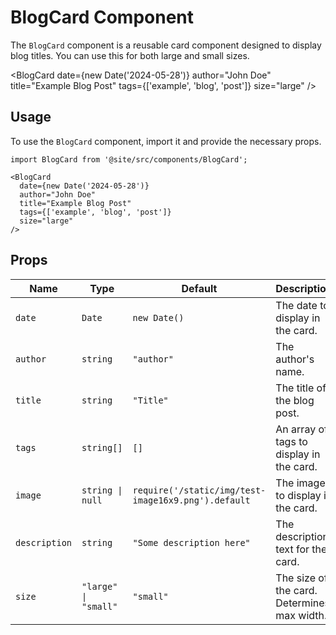 
# BlogCard Component

The `BlogCard` component is a reusable card component designed to display blog titles. You can use this for both large and small sizes.

<BlogCard
  date={new Date('2024-05-28')}
  author="John Doe"
  title="Example Blog Post"
  tags={['example', 'blog', 'post']}
  size="large"
/>

## Usage

To use the `BlogCard` component, import it and provide the necessary props.

```tsx
import BlogCard from '@site/src/components/BlogCard';

<BlogCard
  date={new Date('2024-05-28')}
  author="John Doe"
  title="Example Blog Post"
  tags={['example', 'blog', 'post']}
  size="large"
/>
```

## Props

| Name         | Type                    | Default                                              | Description                                 |
|--------------|-------------------------|------------------------------------------------------|---------------------------------------------|
| `date`       | `Date`                  | `new Date()`                                         | The date to display in the card.            |
| `author`     | `string`                | `"author"`                                           | The author's name.                          |
| `title`      | `string`                | `"Title"`                                            | The title of the blog post.                 |
| `tags`       | `string[]`              | `[]`                                                 | An array of tags to display in the card.    |
| `image`      | `string \| null`        | `require('/static/img/test-image16x9.png').default`  | The image to display in the card.           |
| `description`| `string`                | `"Some description here"`                            | The description text for the card.          |
| `size`       | `"large" \| "small"`    | `"small"`                                            | The size of the card. Determines max width. |
